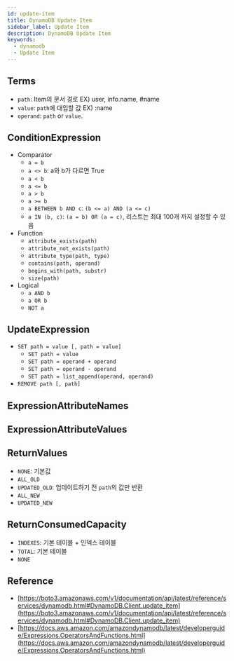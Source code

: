 ```yaml
---
id: update-item
title: DynamoDB Update Item
sidebar_label: Update Item
description: DynamoDB Update Item
keywords:
  - dynamodb
  - Update Item
---
```


## Terms

- `path`: Item의 문서 경로 EX) user, info.name, #name
- `value`: `path`에 대입할 값 EX) :name
- `operand`: `path` or `value`.

## ConditionExpression

- Comparator
  - `a = b`
  - `a <> b`: a와 b가 다르면 True
  - `a < b`
  - `a <= b`
  - `a > b`
  - `a >= b`
  - `a BETWEEN b AND c`: `(b <= a) AND (a <= c)`
  - `a IN (b, c)`: `(a = b) OR (a = c)`, 리스트는 최대 100개 까지 설정할 수 있음
- Function
  - `attribute_exists(path)`
  - `attribute_not_exists(path)`
  - `attribute_type(path, type)`
  - `contains(path, operand)`
  - `begins_with(path, substr)`
  - `size(path)`
- Logical
  - `a AND b`
  - `a OR b`
  - `NOT a`

## UpdateExpression

- `SET path = value [, path = value]`
  - `SET path = value`
  - `SET path = operand + operand`
  - `SET path = operand - operand`
  - `SET path = list_append(operand, operand)`
- `REMOVE path [, path]`

## ExpressionAttributeNames

## ExpressionAttributeValues

## ReturnValues

- `NONE`: 기본값
- `ALL_OLD`
- `UPDATED_OLD`: 업데이트하기 전 `path`의 값만 반환
- `ALL_NEW`
- `UPDATED_NEW`

## ReturnConsumedCapacity

- `INDEXES`: 기본 테이블 + 인덱스 테이블
- `TOTAL`: 기본 테이블
- `NONE`

## Reference

- [https://boto3.amazonaws.com/v1/documentation/api/latest/reference/services/dynamodb.html#DynamoDB.Client.update_item](https://boto3.amazonaws.com/v1/documentation/api/latest/reference/services/dynamodb.html#DynamoDB.Client.update_item)
- [https://docs.aws.amazon.com/amazondynamodb/latest/developerguide/Expressions.OperatorsAndFunctions.html](https://docs.aws.amazon.com/amazondynamodb/latest/developerguide/Expressions.OperatorsAndFunctions.html)
